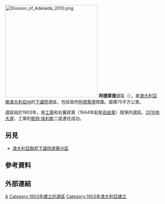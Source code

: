 [[File:Division_of_Adelaide_2010.png|300px]]
'''阿德萊德'''選區（{{lang-en|Division of Adelaide}}），是[[澳大利亞|澳大利亞]][[南澳大利亞州|南澳大利亞州]]的[[澳大利亞下議院|下議院]]選區，包括首府[[阿德萊德|阿德萊德]]周圍。面積75平方公里。

選區始於1903年，是[[澳大利亞工黨|工黨]]和右翼政黨（1944年起是[[澳大利亞自由黨|自由黨]]）競爭的選區。[[2010年澳大利亞聯邦大選|2010年大選]]，工黨的[[凱特·埃利斯|凱特·埃利斯]]二度連任成功。
== 另見 ==
* [[澳大利亞聯邦下議院選舉分區|澳大利亞聯邦下議院選舉分區]]
==參考資料==
{{reflist}}
==外部連結==

[[Category:澳大利亞國會選區|A]]
[[Category:1903年建立的選區|Category:1903年建立的選區]]
[[Category:1903年澳大利亞建立|Category:1903年澳大利亞建立]]